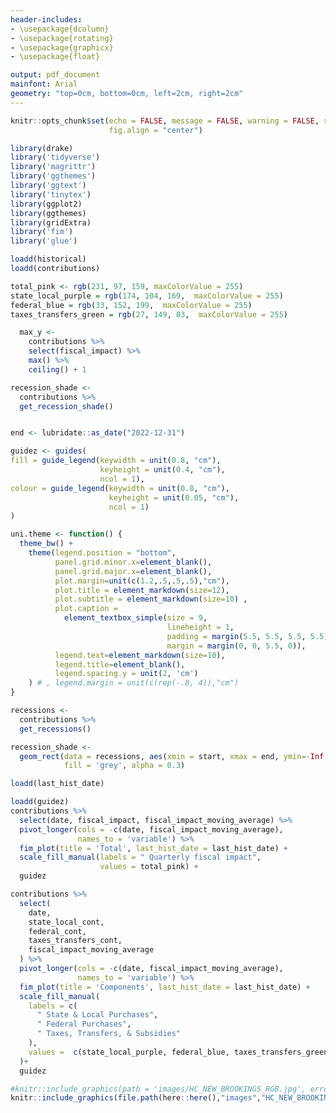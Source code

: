 ```yaml
---
header-includes:
- \usepackage{dcolumn}
- \usepackage{rotating}
- \usepackage{graphicx}
- \usepackage{float}

output: pdf_document
mainfont: Arial 
geometry: "top=0cm, bottom=0cm, left=2cm, right=2cm"
---
```

\pagenumbering{gobble}

```r
knitr::opts_chunk$set(echo = FALSE, message = FALSE, warning = FALSE, results = 'asis',
                      fig.align = "center")

```

```r
library(drake)
library('tidyverse')
library('magrittr')
library('ggthemes')
library('ggtext')
library('tinytex')
library(ggplot2)
library(ggthemes)
library(gridExtra)
library('fim')
library('glue')
```

```r
loadd(historical)
loadd(contributions)
```

```r
total_pink <- rgb(231, 97, 159, maxColorValue = 255)
state_local_purple = rgb(174, 104, 169,  maxColorValue = 255)
federal_blue = rgb(33, 152, 199,  maxColorValue = 255)
taxes_transfers_green = rgb(27, 149, 83,  maxColorValue = 255)

  max_y <-
    contributions %>%
    select(fiscal_impact) %>%
    max() %>%
    ceiling() + 1

recession_shade <- 
  contributions %>%
  get_recession_shade()


end <- lubridate::as_date("2022-12-31")

guidez <- guides(
fill = guide_legend(keywidth = unit(0.8, "cm"),
                    keyheight = unit(0.4, "cm"), 
                    ncol = 1),
colour = guide_legend(keywidth = unit(0.8, "cm"),
                      keyheight = unit(0.05, "cm"), 
                      ncol = 1)
)


```

```r
uni.theme <- function() {
  theme_bw() +
    theme(legend.position = "bottom", 
          panel.grid.minor.x=element_blank(),
          panel.grid.major.x=element_blank(),
          plot.margin=unit(c(1.2,.5,.5,.5),"cm"),
          plot.title = element_markdown(size=12),
          plot.subtitle = element_markdown(size=10) , 
          plot.caption = 
            element_textbox_simple(size = 9,
                                   lineheight = 1,
                                   padding = margin(5.5, 5.5, 5.5, 5.5),
                                   margin = margin(0, 0, 5.5, 0)),
          legend.text=element_markdown(size=10), 
          legend.title=element_blank(),
          legend.spacing.y = unit(2, 'cm')
    ) # , legend.margin = unit(c(rep(-.8, 4)),"cm")
}

```

```r
recessions <-
  contributions %>%
  get_recessions()

recession_shade <-
  geom_rect(data = recessions, aes(xmin = start, xmax = end, ymin=-Inf, ymax=+Inf),
            fill = 'grey', alpha = 0.3)
```


```r
loadd(last_hist_date)

loadd(guidez)
contributions %>%
  select(date, fiscal_impact, fiscal_impact_moving_average) %>%
  pivot_longer(cols = -c(date, fiscal_impact_moving_average),
               names_to = 'variable') %>%
  fim_plot(title = 'Total', last_hist_date = last_hist_date) +
  scale_fill_manual(labels = " Quarterly fiscal impact",
                    values = total_pink) +
  guidez

contributions %>%
  select(
    date,
    state_local_cont,
    federal_cont,
    taxes_transfers_cont,
    fiscal_impact_moving_average
  ) %>%
  pivot_longer(cols = -c(date, fiscal_impact_moving_average),
               names_to = 'variable') %>%
  fim_plot(title = 'Components', last_hist_date = last_hist_date) +
  scale_fill_manual(
    labels = c(
      " State & Local Purchases",
      " Federal Purchases",
      " Taxes, Transfers, & Subsidies"
    ),
    values =  c(state_local_purple, federal_blue, taxes_transfers_green)
  )+
  guidez 
```


```r
#knitr::include_graphics(path = 'images/HC_NEW_BROOKINGS_RGB.jpg', error = FALSE)
knitr::include_graphics(file.path(here::here(),"images","HC_NEW_BROOKINGS_RGB.jpg"))
```